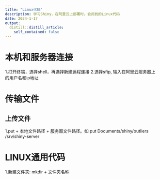 ```yaml
---
title: "Linux代码"
description: 学习Shiny，在阿里云上部署时，会用到的Linux代码
date: 2024-1-17
output:
  distill::distill_article:
    self_contained: false
---
```


# 本机和服务器连接
1.打开终端，选择shell，再选择新建远程连接
2.选择sftp, 输入在阿里云服务器上的用户名和ip地址

# 传输文件
## 上传文件 
1.put + 本地文件路径 + 服务器文件路径。如 put Documents/shiny/outliers /srv/shiny-server

# LINUX通用代码
1.新建文件夹: mkdir + 文件夹名称
